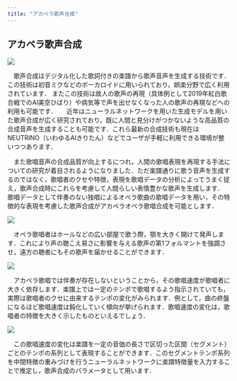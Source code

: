 ```yaml
---
title: "アカペラ歌声合成"
---
```

## アカペラ歌声合成

<div className="wrapper">

<section className='cont'>
<div className='hoge'>

![](../slide/aca1.png '')

</div>
<div className='hoge'>

　歌声合成はデジタル化した歌詞付きの楽譜から歌声音声を生成する技術です．この技術は初音ミクなどのボーカロイドに用いられており，娯楽分野で広く利用されています．
またこの技術は故人の歌声の再現（具体例として2019年紅白歌合戦でのAI美空ひばり）や病気等で声を出せなくなった人の歌声の再現などへの利用も可能です．
　
近年はニューラルネットワークを用いた生成モデルを用いた歌声合成が広く研究されており，既に人間と見分けがつかないような高品質の合成音声を生成することも可能です．これら最新の合成技術も現在はNEUTRINO（いわゆるAIきりたん）などでユーザが手軽に利用できる環境が整いつつあります．

　また歌唱音声の合成品質が向上するにつれ，人間の歌唱表現を再現する手法についての研究が着目されるようになりました．ただ楽譜通りに歌う音声を生成するのではなく，歌唱者のクセや特徴，表現を歌唱データの分析によってうまく捉え，歌声合成時にこれらを考慮して人間らしい表情豊かな歌声を生成します．
歌唱データとして伴奏のない独唱によるオペラ歌曲の歌唱データを用い，その特徴的な表現を考慮した歌声合成がアカペラオペラ歌唱合成を可能とします．

</div>
</section>

<section className='cont'>
<div className='hoge'>

![](../slide/aca2.png '')

</div>
<div className='hoge'>

　オペラ歌唱者はホールなどの広い部屋で歌う際，顎を大きく開けて発声します．これにより声の聴こえ易さに影響を与える歌声の第1フォルマントを強調させ，遠方の聴者にもその歌声を届かせることができます．


</div>
</section>

<section className='cont'>
<div className='hoge'>

![](../slide/aca3.png '')

</div>
<div className='hoge'>

　アカペラ歌唱では伴奏が存在しないということから，その歌唱速度が歌唱者に大きく依存します．楽譜上では一定のテンポで歌唱するよう指示されていても，実際は歌唱者のクセに由来するテンポの変化がみられます．例として，曲の終盤になるほど歌唱速度は鈍化していく傾向が挙げられます．歌唱速度の変化は，歌唱者の特徴を大きく示したものといえるでしょう．


</div>
</section>

<section className='cont'>
<div className='hoge'>

![](../slide/aca4.png '')

</div>
<div className='hoge'>

　この歌唱速度の変化は楽譜を一定の音価の長さで区切った区間（セグメント）ごとのテンポの系列として表現することができます．このセグメントテンポ系列を中間特徴の重みづけを行うニューラルネットワークに楽譜特徴量を入力することで推定し，歌声合成のパラメータとして用います．


</div>
</section>


</div>